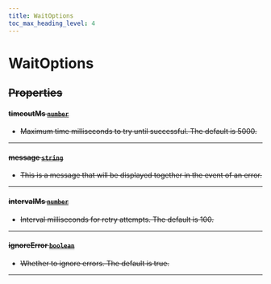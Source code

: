 ```yaml
---
title: WaitOptions
toc_max_heading_level: 4
---
```


# WaitOptions <s generated />

## Properties <s generated />

#### timeoutMs [`number`](https://developer.mozilla.org/en-US/docs/Web/JavaScript/Reference/Global_Objects/Number) <s generated />

- Maximum time milliseconds to try until successful. The default is 5000.

<hr class="solid" /> <s generated />

#### message [`string`](https://developer.mozilla.org/en-US/docs/Web/JavaScript/Reference/Global_Objects/String) <s generated />

- This is a message that will be displayed together in the event of an error.

<hr class="solid" /> <s generated />

#### intervalMs [`number`](https://developer.mozilla.org/en-US/docs/Web/JavaScript/Reference/Global_Objects/Number) <s generated />

- Interval milliseconds for retry attempts. The default is 100.

<hr class="solid" /> <s generated />

#### ignoreError [`boolean`](https://developer.mozilla.org/en-US/docs/Web/JavaScript/Reference/Global_Objects/Boolean) <s generated />

- Whether to ignore errors. The default is true.

<hr class="solid" /> <s generated />

